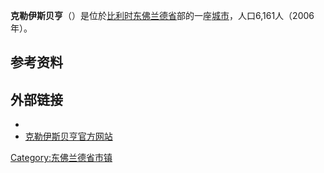 {{Infobox Belgium municipality
|name=Kluisbergen
|picture= Kluisbergen.jpg
|picture-legend=
|map=KluisbergenLocatie.png
|map-legend=Location of Kluisbergen in East Flanders
|arms=Blason ville be Kluisbergen.svg
|flag=Flag of Kluisbergen.svg
|region={{BE-REG-FLE}}
|community={{BE-NL}}
|province={{BE-PROV-OV}}
|arrondissement=[[奧德納爾德區|奧德納爾德區]]
|nis=45060
|mayor= Philippe Willequet
|majority=Gemeentebelangen
|postal-codes=9690
|telephone-area=055
|web=[http://www.kluisbergen.be/ www.kluisbergen.be]
|coordinates = {{coord|50|47|N|03|31|E|region:BE|display=inline,title}}
}}
'''克勒伊斯贝亨'''（{{lang-nl|Kluisbergen}}）是位於[[比利时|比利时]][[东佛兰德省|东佛兰德省]]部的一座[[城市|城市]]，人口6,161人（2006年）。

==参考资料==
{{refs}}
== 外部链接 ==
*{{commonscat-inline}}
*[http://www.kluisbergen.be/ 克勒伊斯贝亨官方网站]{{Wayback|url=http://www.kluisbergen.be/ |date=20061103174333 }}

{{东佛兰德省市区}}

{{DEFAULTSORT:Kluisbergen}}
{{Belgium-geo-stub}}

[[Category:东佛兰德省市镇|Category:东佛兰德省市镇]]